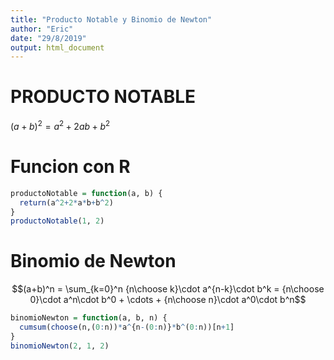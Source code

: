 ---
title: "Producto Notable y Binomio de Newton"
author: "Eric"
date: "29/8/2019"
output: html_document
---

# PRODUCTO NOTABLE

$(a+b)^2 = a^2+2ab+b^2$

# Funcion con R

```{r}
productoNotable = function(a, b) {
  return(a^2+2*a*b+b^2)
}
productoNotable(1, 2)
```

# Binomio de Newton

$$(a+b)^n = \sum_{k=0}^n {n\choose k}\cdot a^{n-k}\cdot b^k = {n\choose 0}\cdot a^n\cdot b^0 + \cdots + {n\choose n}\cdot a^0\cdot b^n$$

```{r}
binomioNewton = function(a, b, n) {
  cumsum(choose(n,(0:n))*a^{n-(0:n)}*b^(0:n))[n+1]
}
binomioNewton(2, 1, 2)
```

